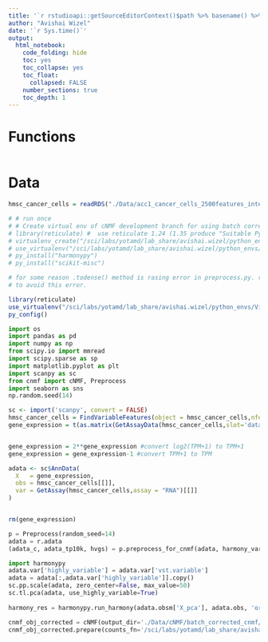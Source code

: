 ```yaml
---
title: '`r rstudioapi::getSourceEditorContext()$path %>% basename() %>% gsub(pattern = "\\.Rmd",replacement = "")`' 
author: "Avishai Wizel"
date: '`r Sys.time()`'
output: 
  html_notebook: 
    code_folding: hide
    toc: yes
    toc_collapse: yes
    toc_float: 
      collapsed: FALSE
    number_sections: true
    toc_depth: 1
---
```




# Functions

```r
```
# Data
```r
hmsc_cancer_cells = readRDS("./Data/acc1_cancer_cells_2500features_integrated_V5.RDS")
```

```r
# # run once
# # Create virtual env of cNMF development branch for using batch correction
# library(reticulate) #  use reticulate 1.24 (1.35 produce "Suitable Python installation for creating a venv not found")
# virtualenv_create("/sci/labs/yotamd/lab_share/avishai.wizel/python_envs/Virtual_env/cnmf_dev", packages = "https://github.com/dylkot/cNMF/archive/development.zip")
# use_virtualenv("/sci/labs/yotamd/lab_share/avishai.wizel/python_envs/Virtual_env/cnmf_dev/",required = T)
# py_install("harmonypy") 
# py_install("scikit-misc")

# for some reason .todense() method is rasing error in preprocess.py. remove all .todense() in /sci/labs/yotamd/lab_share/avishai.wizel/python_envs/Virtual_env/cnmf_dev/lib/python3.8/site-packages/cnmf/preprocess.py
# to avoid this error.
```

```r
library(reticulate)
use_virtualenv("/sci/labs/yotamd/lab_share/avishai.wizel/python_envs/Virtual_env/cnmf_dev/",required = T)
py_config()

```

```python
import os
import pandas as pd
import numpy as np
from scipy.io import mmread
import scipy.sparse as sp
import matplotlib.pyplot as plt
import scanpy as sc
from cnmf import cNMF, Preprocess
import seaborn as sns
np.random.seed(14)
```

```r
sc <- import('scanpy', convert = FALSE)
hmsc_cancer_cells = FindVariableFeatures(object = hmsc_cancer_cells,nfeatures = 2000,assay = "RNA")
gene_expression = t(as.matrix(GetAssayData(hmsc_cancer_cells,slot='data',assay = "RNA")))


gene_expression = 2**gene_expression #convert log2(TPM+1) to TPM+1
gene_expression = gene_expression-1 #convert TPM+1 to TPM

adata <- sc$AnnData(
  X   = gene_expression, 
  obs = hmsc_cancer_cells[[]],
  var = GetAssay(hmsc_cancer_cells,assay = "RNA")[[]]
)


rm(gene_expression)
```

```python
p = Preprocess(random_seed=14)
adata = r.adata
(adata_c, adata_tp10k, hvgs) = p.preprocess_for_cnmf(adata, harmony_vars='orig.ident', n_top_rna_genes = 2000,max_scaled_thresh = None, quantile_thresh = .9999, makeplots=True,save_output_base='./Data/cNMF/batch_corrected_cnmf/batch_corrected_output')
```

```python
import harmonypy
adata.var['highly_variable'] = adata.var['vst.variable']
adata = adata[:,adata.var['highly_variable']].copy()
sc.pp.scale(adata, zero_center=False, max_value=50)
sc.tl.pca(adata, use_highly_variable=True)
 
harmony_res = harmonypy.run_harmony(adata.obsm['X_pca'], adata.obs, 'orig.ident', max_iter_harmony = 15,theta = 2,random_state = 1)

```
```python
cnmf_obj_corrected = cNMF(output_dir='./Data/cNMF/batch_corrected_cnmf/', name='BatchCorrected')
cnmf_obj_corrected.prepare(counts_fn='/sci/labs/yotamd/lab_share/avishai.wizel/R_projects/EGFR/Data/cNMF/batch_corrected_cnmf/batchcorrect_example.Corrected.HVG.Varnorm.h5ad',tpm_fn='/sci/labs/yotamd/lab_share/avishai.wizel/R_projects/EGFR/Data/cNMF/batch_corrected_cnmf/batchcorrect_example.TP10K.h5ad', genes_file='/sci/labs/yotamd/lab_share/avishai.wizel/R_projects/EGFR/Data/cNMF/batch_corrected_cnmf/batchcorrect_example.Corrected.HVGs.txt',components=np.arange(3,11), n_iter=20, seed=14, num_highvar_genes=2000)
```

